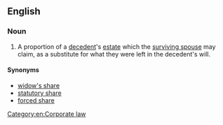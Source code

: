 ==English==

===Noun===
{{wikipedia}}
{{en-noun}}
# {{lb|en|legal}} A proportion of a [[decedent]]'s [[estate]] which the [[surviving spouse]] may claim, as a substitute for what they were left in the decedent's will.

====Synonyms====
* [[widow's share]]
* [[statutory share]]
* [[forced share]]

[[Category:en:Corporate law]]